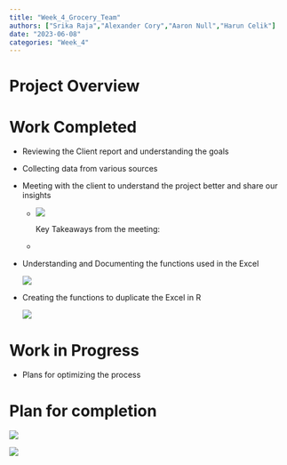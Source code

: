 ```yaml
---
title: "Week_4_Grocery_Team"
authors: ["Srika Raja","Alexander Cory","Aaron Null","Harun Celik"]
date: "2023-06-08"
categories: "Week_4"
---
```


# Project Overview

# Work Completed

-   Reviewing the Client report and understanding the goals

-   Collecting data from various sources

-   Meeting with the client to understand the project better and share our insights

    -   ![](images/WhatsApp%20Image%202023-06-02%20at%2014.09.29.jpg)

        Key Takeaways from the meeting:

    -   

-   Understanding and Documenting the functions used in the Excel

    ![](images/Understanding%20functions.png)

-   Creating the functions to duplicate the Excel in R

    ![](images/functions.png)

# Work in Progress

-   Plans for optimizing the process

# Plan for completion

![](images/tool_process.png)

![](images/project_timeline.png)
